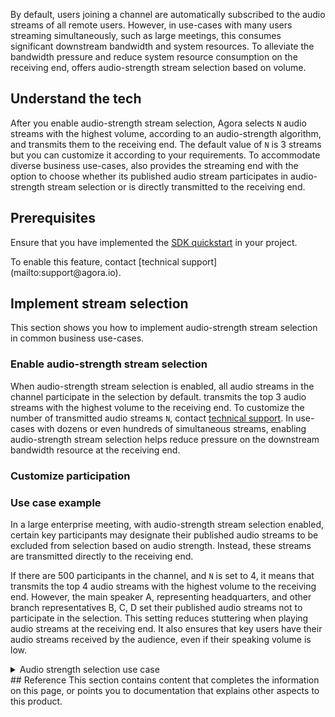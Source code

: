 
By default, users joining a channel are automatically subscribed to the audio streams of all remote users. However, in use-cases with many users streaming simultaneously, such as large meetings, this consumes significant downstream bandwidth and system resources. To alleviate the bandwidth pressure and reduce system resource consumption on the receiving end, <Vg k ="COMPANY"/> offers audio-strength stream selection based on volume.

<PlatformWrapper notAllowed="unreal, blueprint, react-js">

## Understand the tech

After you enable audio-strength stream selection, Agora selects `N` audio streams with the highest volume, according to an audio-strength algorithm, and transmits them to the receiving end. The default value of `N` is 3 streams but you can customize it according to your requirements. 
To accommodate diverse business use-cases, <Vg k ="COMPANY"/>  also provides the streaming end with the option to choose whether its published audio stream participates in audio-strength stream selection or is directly transmitted to the receiving end.

## Prerequisites
Ensure that you have implemented the [SDK quickstart](../../video-calling/get-started/get-started-sdk) in your project.

<Admonition type="info" title="Information">
To enable this feature, contact [technical support](mailto:support@agora.io).
</Admonition>

## Implement stream selection

This section shows you how to implement audio-strength stream selection in common business use-cases.

### Enable audio-strength stream selection

When audio-strength stream selection is enabled, all audio streams in the channel participate in the selection by default. <Vg k ="COMPANY"/> transmits the top 3 audio streams with the highest volume to the receiving end. To customize the number of transmitted audio streams `N`, contact [technical support](mailto:support@agora.io). In use-cases with dozens or even hundreds of simultaneous streams, enabling audio-strength stream selection helps reduce pressure on the downstream bandwidth resource at the receiving end.

### Customize participation 

<ProjectImplement/>

### Use case example

In a large enterprise meeting, with audio-strength stream selection enabled, certain key participants may designate their published audio streams to be excluded from selection based on audio strength. Instead, these streams are transmitted directly to the receiving end.

If there are 500 participants in the channel, and `N` is set to 4, it means that <Vg k ="COMPANY"/> transmits the top 4 audio streams with the highest volume to the receiving end. However, the main speaker A, representing headquarters, and other branch representatives B, C, D set their published audio streams not to participate in the selection. This setting reduces stuttering when playing audio streams at the receiving end. It also ensures that key users have their audio streams received by the audience, even if their speaking volume is low.

<details>
<summary>Audio strength selection use case</summary>

![Use Case use-case](/images/video-sdk/audio-strength-selection-use-case.svg)
</details>

<PlatformWrapper notAllowed="web">
## Reference
This section contains content that completes the information on this page, or points you to documentation that explains other aspects to this product.

<Reference/>
</PlatformWrapper>

</PlatformWrapper>
<PlatformWrapper platform="unreal, blueprint, react-js">
<NotAvailable />
</PlatformWrapper>